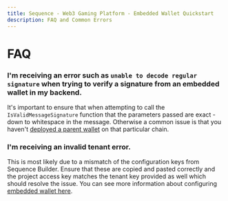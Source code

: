 ```yaml
---
title: Sequence - Web3 Gaming Platform - Embedded Wallet Quickstart
description: FAQ and Common Errors
---
```



# FAQ


### I'm receiving an error such as `unable to decode regular signature` when trying to verify a signature from an embedded wallet in my backend.

It's important to ensure that when attempting to call the `IsValidMessageSignature` function that the parameters passed are exact - down to whitespace in the message. Otherwise a common issue is that you haven't [deployed a parent wallet](/solutions/builder/embedded-wallet#parent-wallet) on that particular chain.

### I'm receiving an invalid tenant error.

This is most likely due to a mismatch of the configuration keys from Sequence Builder. Ensure that these are copied and pasted correctly and the project access key matches the tenant key provided as well which should resolve the issue. You can see more information about configuring [embedded wallet here](/solutions/builder/embedded-wallet#embedded-wallet-configuration).
